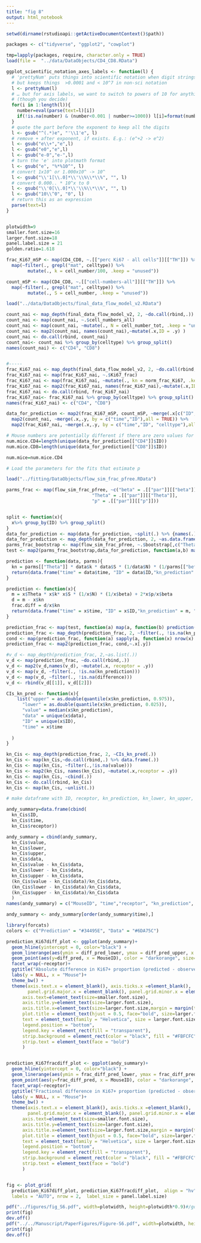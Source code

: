 ```yaml
---
title: "fig 8"
output: html_notebook
---
```


```r
setwd(dirname(rstudioapi::getActiveDocumentContext()$path))

packages <- c("tidyverse", "ggplot2", "cowplot") 

tmp=lapply(packages, require, character.only = TRUE)
load(file =  "../data/DataObjects/CD4_CD8.RData")

```

```r

ggplot_scientific_notation_axes_labels <- function(l) {
  # 'prettyNum' puts things into scientific notation when digit strings get past a certain length,
  # but keeps things  >0.0001 and < 10^7 in non-sci notation
  l <- prettyNum(l)
  # … but for axis labels, we want to switch to powers of 10 for anything >=10^3 or < 0.01
  # (though you decide)
  for(i in 1:length(l)){
    number=eval(parse(text=l)[i])
    if(!is.na(number) & (number<0.001 | number>=1000)) l[i]=format(number, scientific=TRUE)
  }
  # quote the part before the exponent to keep all the digits
  l <- gsub("^(.*)e", "'\\1'e", l)
  # remove + after exponent, if exists. E.g.: (e^+2 -> e^2)
  l <- gsub("e\\+","e",l)  
  l <- gsub("e0","e",l)  
  l <- gsub("e-0","e-",l) 
  # turn the 'e' into plotmath format
  l <- gsub("e", "%*%10^", l)
  # convert 1x10^ or 1.000x10^ -> 10^
  l <- gsub("\\'1[\\.0]*\\'\\%\\*\\%", "", l)
  # convert 0.000.. * 10^x to 0
  l <- gsub("\\'0[\\.0]*\\'\\%\\*\\%", "", l)
  l <- gsub("10\\^0", "0", l)
  # return this as an expression
  parse(text=l)
}


plotwidth=9
smaller.font.size=16
larger.font.size=18
panel.label.size = 21
golden.ratio=1.618
```


```r
frac_Ki67_mSP <- map(CD4_CD8, ~.[["perc Ki67 - all cells"]][["TH"]]) %>% 
  map(~filter(., grepl("mat", celltype)) %>% 
        mutate(., k = cell_number/100, .keep = "unused"))

count_mSP <- map(CD4_CD8, ~.[["cell-numbers-all"]][["TH"]]) %>% 
  map(~filter(., grepl("mat", celltype)) %>% 
        mutate(., S = cell_number, .keep = "unused"))


```


```r
load("../data/DataObjects/final_data_flow_model_v2.RData")

count_nai <- map_depth(final_data_flow_model_v2, 2, ~do.call(rbind,.))
count_nai <- map(count_nai, ~.$cell_numbers_all)
count_nai <- map(count_nai, ~mutate(., N = cell_number_tot, .keep = "unused"))
count_nai <- map2(count_nai, names(count_nai),~mutate(.x,ID = .y) )
count_nai <- do.call(rbind, count_nai)
count_nai<- count_nai %>% group_by(celltype) %>% group_split()
names(count_nai) <- c("CD4", "CD8")


#----- 
frac_Ki67_nai <- map_depth(final_data_flow_model_v2, 2, ~do.call(rbind,.))
frac_Ki67_nai <- map(frac_Ki67_nai, ~.$Ki67_frac)
frac_Ki67_nai <- map(frac_Ki67_nai, ~mutate(., kn = norm_frac_Ki67, .keep = "unused"))
frac_Ki67_nai <- map2(frac_Ki67_nai, names(frac_Ki67_nai),~mutate(.x,ID = .y) )
frac_Ki67_nai <- do.call(rbind, frac_Ki67_nai)
frac_Ki67_nai<- frac_Ki67_nai %>% group_by(celltype) %>% group_split()
names(frac_Ki67_nai) <- c("CD4", "CD8")

```


```r

data_for_prediction <- map2(frac_Ki67_mSP, count_mSP, ~merge(.x[c("ID", "k", "time")],.y[c("ID", "S", "time")], by = c("time","ID"),all = TRUE)) %>% 
  map2(count_nai, ~merge(.x,.y, by = c("time","ID"),all = TRUE)) %>% 
  map2(frac_Ki67_nai, ~merge(.x,.y, by = c("time","ID", "celltype"),all = TRUE))

# Mouse numbers are potentially different if there are zero values for some animals?
num.mice.CD4=length(unique(data_for_prediction[["CD4"]]$ID))
num.mice.CD8=length(unique(data_for_prediction[["CD8"]]$ID))

num.mice=num.mice.CD4
```

```r

# Load the parameters for the fits that estimate p

load("../fitting/DataObjects/flow_sim_frac_pfree.RData")

parms_frac <- map(flow_sim_frac_pfree, ~c("beta" = .[["par"]][["beta"]],
                                "Theta" = .[["par"]][["Theta"]],
                                "p" = .[["par"]][["p"]]))


split <- function(x){
  x%>% group_by(ID) %>% group_split()
}
data_for_prediction <- map(data_for_prediction, ~split(.) %>% {names(.) = 1:num.mice;.})
data_for_prediction <- map_depth(data_for_prediction, 2, ~as.data.frame(.))
parms_frac_bootstrap <- map(flow_sim_frac_pfree, ~.$bootstrap[,c("Theta", "beta", "p")])
test <- map2(parms_frac_bootstrap,data_for_prediction, function(a,b) map(b, function(c) merge(a,c)))

```


```r
prediction <- function(data, parms){
  kn = parms[["Theta"]] * data$k * data$S * (1/data$N) * (1/parms[["beta"]]) + 2*parms[["p"]]/parms[["beta"]]
  return(data.frame("time" = data$time, "ID" = data$ID,"kn_prediction" = kn))
}

prediction <- function(x){
  m = x$Theta * x$k* x$S * (1/x$N) * (1/x$beta) + 2*x$p/x$beta
  d = m - x$kn
  frac.diff = d/x$kn
  return(data.frame("time" = x$time, "ID" = x$ID,"kn_prediction" = m, "difference" = d, "frac.difference" = frac.diff, "data" = x$kn))
}
```

```r
prediction_frac <- map(test, function(a) map(a, function(b) prediction(b)))
prediction_frac <- map_depth(prediction_frac, 2, ~filter(., !is.na(kn_prediction)))
cond <- map(prediction_frac, function(a) sapply(a, function(x) nrow(x) > 3))
prediction_frac <- map2(prediction_frac, cond,~.x[.y])
```

```r

#v_d <- map_depth(prediction_frac, 2,~as.list(.))
v_d <- map(prediction_frac, ~do.call(rbind,.))
v_d <- map2(v_d,names(v_d), ~mutate(.x, receptor = .y))
v_d <- map(v_d, ~filter(., !is.na(kn_prediction)))
v_d <- map(v_d, ~filter(., !is.na(difference)))
v_d <- rbind(v_d[[1]], v_d[[2]])
```


```r
CIs_kn_pred <- function(x){
    list("upper" = as.double(quantile(x$kn_prediction, 0.975)),
      "lower" = as.double(quantile(x$kn_prediction, 0.025)),
      "value" = median(x$kn_prediction),
      "data" = unique(x$data),
      "ID" = unique(x$ID),
      "time" = x$time
    
  )
}

kn_Cis <- map_depth(prediction_frac, 2, ~CIs_kn_pred(.)) 
kn_Cis <- map(kn_Cis,~do.call(rbind,.) %>% data.frame(.))
kn_Cis <- map(kn_Cis, ~filter(.,!is.na(value)))
kn_Cis <- map2(kn_Cis, names(kn_Cis), ~mutate(.x,receptor = .y))
kn_Cis <- map(kn_Cis, ~cbind(.))
kn_Cis <- do.call(rbind, kn_Cis)
kn_Cis <- map(kn_Cis, ~unlist(.))

# make dataframe with ID, receptor, kn_prediction, kn_lower, kn_upper, data, diff_pred, diff_pred_lower, diff_pred_upper

andy_summary=data.frame(cbind(
  kn_Cis$ID,
  kn_Cis$time,
  kn_Cis$receptor))

andy_summary = cbind(andy_summary, 
  kn_Cis$value,
  kn_Cis$lower,
  kn_Cis$upper,
  kn_Cis$data,
  kn_Cis$value - kn_Cis$data,
  kn_Cis$lower - kn_Cis$data,
  kn_Cis$upper - kn_Cis$data,
  (kn_Cis$value - kn_Cis$data)/kn_Cis$data,
  (kn_Cis$lower - kn_Cis$data)/kn_Cis$data,
  (kn_Cis$upper - kn_Cis$data)/kn_Cis$data
  )
names(andy_summary) = c("MouseID", "time","receptor", "kn_prediction", "kn_lower", "kn_upper", "data", "diff_pred", "diff_pred_lower", "diff_pred_upper", "frac_diff_pred", "frac_diff_pred_lower", "frac_diff_pred_upper")

andy_summary <- andy_summary[order(andy_summary$time),]
```


```r

library(forcats)
colors <- c("Prediction" = "#34495E", "Data" = "#6DA75C")

prediction_Ki67diff_plot <- ggplot(andy_summary)+
  geom_hline(yintercept = 0, color="black") + 
  geom_linerange(aes(ymin = diff_pred_lower, ymax = diff_pred_upper, x = fct_inorder(MouseID)),  color="grey70", size=0.5, alpha = 0.2) +
  geom_point(aes(y=diff_pred, x = MouseID), color = "darkorange", size=1.5)+
  facet_wrap(~receptor)+
  ggtitle("Absolute difference in Ki67+ proportion (predicted - observed)") + 
  labs(y = NULL, x = "Mouse")+
  theme_bw() +
  theme(axis.text.x = element_blank(), axis.ticks.x =element_blank(),
        panel.grid.major.x = element_blank(), panel.grid.minor.x = element_blank(),
      axis.text=element_text(size=smaller.font.size),
      axis.title.y=element_text(size=larger.font.size),
      axis.title.x=element_text(size=larger.font.size,margin = margin(t = 10, r = 0, b = 0, l = 0)),
      plot.title = element_text(hjust = 0.5, face="bold", size=larger.font.size),
      text = element_text(family = "Helvetica", size = larger.font.size),
      legend.position = "bottom",
      legend.key = element_rect(fill = "transparent"),
      strip.background = element_rect(color = "black", fill = "#FBFCFC"),
      strip.text = element_text(face = "bold")
      )


prediction_Ki67fracdiff_plot <- ggplot(andy_summary)+
  geom_hline(yintercept = 0, color="black") + 
  geom_linerange(aes(ymin = frac_diff_pred_lower, ymax = frac_diff_pred_upper, x = fct_inorder(MouseID)),  color="grey70", size=0.5, alpha = 0.2) + 
  geom_point(aes(y=frac_diff_pred, x = MouseID), color = "darkorange", size=1.5)+
  facet_wrap(~receptor)+
  ggtitle("Fractional difference in Ki67+ proportion (predicted - observed)") + 
  labs(y = NULL, x = "Mouse")+
  theme_bw() +
  theme(axis.text.x = element_blank(), axis.ticks.x =element_blank(),
        panel.grid.major.x = element_blank(), panel.grid.minor.x = element_blank(),
      axis.text=element_text(size=smaller.font.size),
      axis.title.y=element_text(size=larger.font.size),
      axis.title.x=element_text(size=larger.font.size,margin = margin(t = 10, r = 0, b = 0, l = 0)),
      plot.title = element_text(hjust = 0.5, face="bold", size=larger.font.size),
      text = element_text(family = "Helvetica", size = larger.font.size),
      legend.position = "bottom",
      legend.key = element_rect(fill = "transparent"),
      strip.background = element_rect(color = "black", fill = "#FBFCFC"),
      strip.text = element_text(face = "bold")
      )


fig <- plot_grid(
  prediction_Ki67diff_plot, prediction_Ki67fracdiff_plot,  align = "hv",
  labels = "AUTO", nrow = 2,  label_size = panel.label.size)

pdf("../figures/fig_S6.pdf", width=plotwidth, height=plotwidth*0.9)#/golden.ratio)
print(fig)
dev.off()
pdf("../../Manuscript/PaperFigures/Figure-S6.pdf", width=plotwidth, height=plotwidth*0.9)#/golden.ratio)
print(fig)
dev.off()

```





































